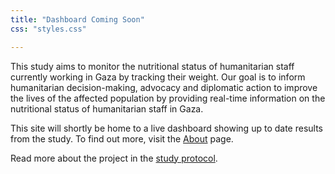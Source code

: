 ```yaml
---
title: "Dashboard Coming Soon"
css: "styles.css"

---
```


This study aims to monitor the nutritional status of humanitarian staff currently working in Gaza by tracking their weight. Our goal is to inform humanitarian decision-making, advocacy and diplomatic action to improve the lives of the affected population by providing real-time information on the nutritional status of humanitarian staff in Gaza.

This site will shortly be home to a live dashboard showing up to date results from the study. To find out more, visit the [About](./about) page.

Read more about the project in the [study protocol](./protocol).




